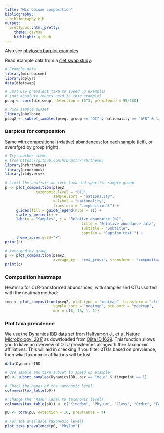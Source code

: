 ```yaml
---
title: "Microbiome composition"
bibliography: 
- bibliography.bib
output: 
  prettydoc::html_pretty:
    theme: cayman
    highlight: github
---
```

  <!--
  %\VignetteEngine{knitr::rmarkdown}
  %\VignetteIndexEntry{microbiome tutorial - composition}
  %\usepackage[utf8]{inputenc}
  %\VignetteEncoding{UTF-8}  
-->
  
  
Also see [phyloseq barplot examples](http://joey711.github.io/phyloseq/plot_bar-examples.html).
  
Read example data from a [diet swap study](http://dx.doi.org/10.1038/ncomms7342):
  
```r
# Example data
library(microbiome)
library(dplyr)
data(dietswap)

# Just use prevalent taxa to speed up examples
# (not absolute counts used in this example)
pseq <- core(dietswap, detection = 10^3, prevalence = 95/100)

# Pick sample subset
library(phyloseq)
pseq2 <- subset_samples(pseq, group == "DI" & nationality == "AFR" & timepoint.within.group == 1)
```

### Barplots for composition

Same with compositional (relative) abundances; for each sample (left), or averafged by group (right).
  
```r
# Try another theme
# from https://github.com/hrbrmstr/hrbrthemes
library(hrbrthemes)
library(gcookbook)
library(tidyverse)

# Limit the analysis on core taxa and specific sample group
p <- plot_composition(pseq2,
		      taxonomic.level = "OTU",
                      sample.sort = "nationality",
                      x.label = "nationality",
                      transform = "compositional") +
     guides(fill = guide_legend(ncol = 1)) +
     scale_y_percent() +
     labs(x = "Samples", y = "Relative abundance (%)",
                                   title = "Relative abundance data",
                                   subtitle = "Subtitle",
                                   caption = "Caption text.") + 
     theme_ipsum(grid="Y")
print(p)  

# Averaged by group
p <- plot_composition(pseq2,
                      average_by = "bmi_group", transform = "compositional")
print(p)
```



### Composition heatmaps


Heatmap for CLR-transformed abundances, with samples and OTUs sorted
with the neatmap method:
  
```r
tmp <- plot_composition(pseq2, plot.type = "heatmap", transform = "clr",
                      sample.sort = "neatmap", otu.sort = "neatmap",
                      mar = c(6, 13, 1, 1))
```



### Plot taxa prevalence

We use the Dynamics IBD data set from [Halfvarson J., et al. Nature
Microbiology, 2017](http://www.nature.com/articles/nmicrobiol20174) as
downloaded from [Qiita ID
1629](https://qiita.ucsd.edu/study/description/1629). This function
allows you to have an overview of OTU prevalences alongwith their
taxonomic affiliations. This will aid in checking if you filter OTUs
based on prevalence, then what taxonomic affliations will be lost.

```r
data(DynamicsIBD)

# Use sample and taxa subset to speed up example
p0 <- subset_samples(DynamicsIBD, sex == "male" & timepoint == 1)

# Check the names of the taxonomic level 
colnames(tax_table(p0)) 

# Change the "Rank" label to taxonomic levels
colnames(tax_table(p0)) <- c("Kingdom", "Phylum", "Class", "Order", "Family", "Genus", "Species")

p0 <- core(p0, detection = 10, prevalence = 0)

# For the available taxonomic levels
plot_taxa_prevalence(p0, "Phylum")
```

